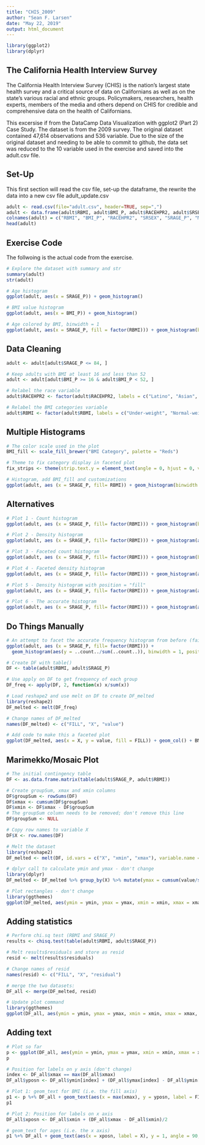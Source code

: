 ```yaml
---
title: "CHIS_2009"
author: "Sean F. Larsen"
date: "May 22, 2019"
output: html_document
---
```


```r
library(ggplot2)
library(dplyr)

```

## The California Health Interview Survey

The California Health Interview Survey (CHIS) is the nation's largest state health survey and a critical source of data on Californians as well as on the state's various racial and ethnic groups. Policymakers, researchers, health experts, members of the media and others depend on CHIS for credible and comprehensive data on the health of Californians.

This excersise if from the DataCamp Data Visualization with ggplot2 (Part 2) Case Study. The dataset is from the 2009 survey. The original dataset contained 47,614 observations and 536 variable. Due to the size of the original dataset and needing to be able to commit to github, the data set was reduced to the 10 variable used in the exercise and saved into the adult.csv file.

## Set-Up

This first section will read the csv file, set-up the dataframe, the rewrite the data into a new csv file adult_update.csv

```r
adult <- read.csv(file="adult.csv", header=TRUE, sep=",")
adult <- data.frame(adult$RBMI, adult$BMI_P, adult$RACEHPR2, adult$SRSEX, adult$SRAGE_P, adult$MARIT2, adult$AB1, adult$ASTCUR, adult$AB51, adult$POVLL)
colnames(adult) = c("RBMI", "BMI_P", "RACEHPR2", "SRSEX", "SRAGE_P", "MARIT2", "AB1", "ASTCUR", "AB51", "POVLL")
head(adult)
```

## Exercise Code

The follwoing is the actual code from the exercise.

```r
# Explore the dataset with summary and str
summary(adult)
str(adult)

# Age histogram
ggplot(adult, aes(x = SRAGE_P)) + geom_histogram()

# BMI value histogram
ggplot(adult, aes(x = BMI_P)) + geom_histogram()

# Age colored by BMI, binwidth = 1
ggplot(adult, aes(x = SRAGE_P, fill = factor(RBMI))) + geom_histogram(binwidth = 1,)

```

## Data Cleaning

```r
adult <- adult[adult$SRAGE_P <= 84, ] 

# Keep adults with BMI at least 16 and less than 52
adult <- adult[adult$BMI_P >= 16 & adult$BMI_P < 52, ]

# Relabel the race variable
adult$RACEHPR2 <- factor(adult$RACEHPR2, labels = c("Latino", "Asian", "African American", "Pacific Islander", "Native American/Native Alskan", "Middle Eastern", "White"))

# Relabel the BMI categories variable
adult$RBMI <- factor(adult$RBMI, labels = c("Under-weight", "Normal-weight", "Over-weight", "Obese"))
```

## Multiple Histograms

```r
# The color scale used in the plot
BMI_fill <- scale_fill_brewer("BMI Category", palette = "Reds")

# Theme to fix category display in faceted plot
fix_strips <- theme(strip.text.y = element_text(angle = 0, hjust = 0, vjust = 0.1, size = 14), strip.background = element_blank(), legend.position = "none")

# Histogram, add BMI_fill and customizations
ggplot(adult, aes (x = SRAGE_P, fill= RBMI)) + geom_histogram(binwidth = 1) + fix_strips + BMI_fill + facet_grid(RBMI ~ .) + theme_classic()
```

## Alternatives

```r
# Plot 1 - Count histogram
ggplot(adult, aes (x = SRAGE_P, fill= factor(RBMI))) + geom_histogram(binwidth = 1) + BMI_fill

# Plot 2 - Density histogram
ggplot(adult, aes (x = SRAGE_P, fill= factor(RBMI))) + geom_histogram(aes(y = ..density..), binwidth = 1) + BMI_fill

# Plot 3 - Faceted count histogram
ggplot(adult, aes (x = SRAGE_P, fill= factor(RBMI))) + geom_histogram(binwidth = 1) + BMI_fill + facet_grid(RBMI ~ .)

# Plot 4 - Faceted density histogram
ggplot(adult, aes (x = SRAGE_P, fill= factor(RBMI))) + geom_histogram(aes(y = ..density..), binwidth = 1) + BMI_fill + facet_grid(RBMI ~ .)

# Plot 5 - Density histogram with position = "fill"
ggplot(adult, aes (x = SRAGE_P, fill= factor(RBMI))) + geom_histogram(aes(y = ..density..), binwidth = 1, position = "fill") + BMI_fill + facet_grid(RBMI ~ .)

# Plot 6 - The accurate histogram
ggplot(adult, aes (x = SRAGE_P, fill= factor(RBMI))) + geom_histogram(aes(y = ..count../sum(..count..)), binwidth = 1, position = "fill") + BMI_fill + facet_grid(RBMI ~ .)
```

## Do Things Manually

```r
# An attempt to facet the accurate frequency histogram from before (failed)
ggplot(adult, aes (x = SRAGE_P, fill= factor(RBMI))) +
  geom_histogram(aes(y = ..count../sum(..count..)), binwidth = 1, position = "fill") + BMI_fill + facet_grid(RBMI ~ .)

# Create DF with table()
DF <- table(adult$RBMI, adult$SRAGE_P)

# Use apply on DF to get frequency of each group
DF_freq <- apply(DF, 2, function(x) x/sum(x))

# Load reshape2 and use melt on DF to create DF_melted
library(reshape2)
DF_melted <- melt(DF_freq)

# Change names of DF_melted
names(DF_melted) <- c("FILL", "X", "value")

# Add code to make this a faceted plot
ggplot(DF_melted, aes(x = X, y = value, fill = FILL)) + geom_col() + BMI_fill + facet_grid(FILL ~ .) # Facets
```

## Marimekko/Mosaic Plot

```r
# The initial contingency table
DF <- as.data.frame.matrix(table(adult$SRAGE_P, adult$RBMI))

# Create groupSum, xmax and xmin columns
DF$groupSum <- rowSums(DF)
DF$xmax <- cumsum(DF$groupSum)
DF$xmin <- DF$xmax - DF$groupSum
# The groupSum column needs to be removed; don't remove this line
DF$groupSum <- NULL

# Copy row names to variable X
DF$X <- row.names(DF)

# Melt the dataset
library(reshape2)
DF_melted <- melt(DF, id.vars = c("X", "xmin", "xmax"), variable.name = "FILL")

# dplyr call to calculate ymin and ymax - don't change
library(dplyr)
DF_melted <- DF_melted %>% group_by(X) %>% mutate(ymax = cumsum(value/sum(value)), ymin = ymax - value/sum(value))

# Plot rectangles - don't change
library(ggthemes)
ggplot(DF_melted, aes(ymin = ymin, ymax = ymax, xmin = xmin, xmax = xmax, fill = FILL)) + geom_rect(colour = "white") + scale_x_continuous(expand = c(0,0)) + scale_y_continuous(expand = c(0,0)) + BMI_fill + theme_tufte()
```

## Adding statistics

```r

# Perform chi.sq test (RBMI and SRAGE_P)
results <- chisq.test(table(adult$RBMI, adult$SRAGE_P))

# Melt results$residuals and store as resid
resid <- melt(results$residuals)

# Change names of resid
names(resid) <- c("FILL", "X", "residual")

# merge the two datasets:
DF_all <- merge(DF_melted, resid)

# Update plot command
library(ggthemes)
ggplot(DF_all, aes(ymin = ymin, ymax = ymax, xmin = xmin, xmax = xmax, fill = residual)) + geom_rect() + scale_fill_gradient2() + scale_x_continuous(expand = c(0,0)) + scale_y_continuous(expand = c(0,0)) + theme_tufte()
```

## Adding text

```r
# Plot so far
p <- ggplot(DF_all, aes(ymin = ymin, ymax = ymax, xmin = xmin, xmax = xmax, fill = residual)) + geom_rect() + scale_fill_gradient2() + scale_x_continuous(expand = c(0,0)) + scale_y_continuous(expand = c(0,0)) + theme_tufte()
p

# Position for labels on y axis (don't change)
index <- DF_all$xmax == max(DF_all$xmax)
DF_all$yposn <- DF_all$ymin[index] + (DF_all$ymax[index] - DF_all$ymin[index])/2

# Plot 1: geom_text for BMI (i.e. the fill axis)
p1 <- p %+% DF_all + geom_text(aes(x = max(xmax), y = yposn, label = FILL), size = 3, hjust = 1, show.legend  = FALSE)
p1

# Plot 2: Position for labels on x axis
DF_all$xposn <- DF_all$xmin + (DF_all$xmax - DF_all$xmin)/2

# geom_text for ages (i.e. the x axis)
p1 %+% DF_all + geom_text(aes(x = xposn, label = X), y = 1, angle = 90, size = 3, hjust = 1, show.legend = FALSE)
```
